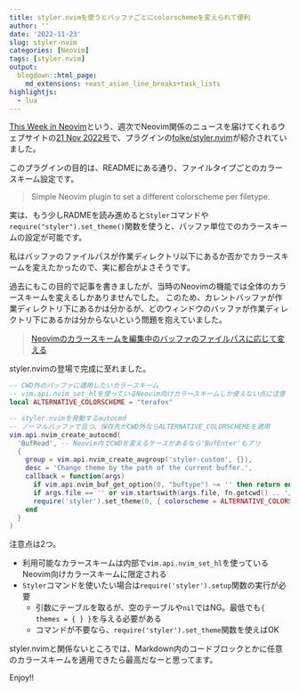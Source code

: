 ```yaml
---
title: styler.nvimを使うとバッファごとにcolorschemeを変えられて便利
author: ''
date: '2022-11-23'
slug: styler-nvim
categories: [Neovim]
tags: [styler.nvim]
output:
  blogdown::html_page:
    md_extensions: +east_asian_line_breaks+task_lists
highlightjs:
  - lua
---
```


[This Week in Neovim](https://this-week-in-neovim.org)という、週次でNeovim関係のニュースを届けてくれるウェブサイトの[21 Nov 2022号](https://this-week-in-neovim.org/2022/Nov/21)で、プラグインの[folke/styler.nvim](https://github.com/folke/styler.nvim)が紹介されていました。

このプラグインの目的は、READMEにある通り、ファイルタイプごとのカラースキーム設定です。

> Simple Neovim plugin to set a different colorscheme per filetype.

実は、もう少しRADMEを読み進めると`Styler`コマンドや`require("styler").set_theme()`関数を使うと、バッファ単位でのカラースキームの設定が可能です。

私はバッファのファイルパスが作業ディレクトリ以下にあるか否かでカラースキームを変えたかったので、実に都合がよさそうです。

過去にもこの目的で記事を書きましたが、当時のNeovimの機能では全体のカラースキームを変えるしかありませんでした。
このため、カレントバッファが作業ディレクトリ下にあるかは分かるが、どのウィンドウのバッファが作業ディレクトリ下にあるかは分からないという問題を抱えていました。

> [Neovimのカラースキームを編集中のバッファのファイルパスに応じて変える](https://blog.atusy.net/2022/04/28/vim-colorscheme-by-buffer/)

styler.nvimの登場で完成に至れました。

``` lua
-- CWD外のバッファに適用したいカラースキーム
-- vim.api.nvim_set_hlを使っているNeovim向けカラースキームしか使えない点に注意
local ALTERNATIVE_COLORSCHEME = "terafox"

-- styler.nvimを発動するautocmd
-- ノーマルバッファで且つ、保存先がCWD外ならALTERNATIVE_COLORSCHEMEを適用
vim.api.nvim_create_autocmd(
  'BufRead', -- Neovim内でCWDを変えるケースがあるなら'BufEnter'もアリ
  {
    group = vim.api.nvim_create_augroup('styler-custom', {}),
    desc = 'Change theme by the path of the current buffer.',
    callback = function(args)
      if vim.api.nvim_buf_get_option(0, "buftype") ~= '' then return end
      if args.file == '' or vim.startswith(args.file, fn.getcwd() .. '/') then return end
      require('styler').set_theme(0, { colorscheme = ALTERNATIVE_COLORSCHEME })
    end
  }
)
```

注意点は2つ。

- 利用可能なカラースキームは内部で`vim.api.nvim_set_hl`を使っているNeovim向けカラースキームに限定される
- `Styler`コマンドを使いたい場合は`require('styler').setup`関数の実行が必要
    - 引数にテーブルを取るが、空のテーブルや`nil`ではNG。最低でも`{ themes = { } }`を与える必要がある
    - コマンドが不要なら、`require('styler').set_theme`関数を使えばOK

styler.nvimと関係ないところでは、Markdown内のコードブロックとかに任意のカラースキームを適用できたら最高だなーと思ってます。

Enjoy!!





